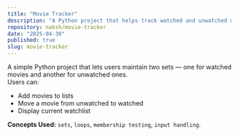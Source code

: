 ```yaml
---
title: "Movie Tracker"
description: "A Python project that helps track watched and unwatched movies using sets."
repository: naksh/movie-tracker
date: "2025-04-30"
published: true
slug: movie-tracker
---
```


A simple Python project that lets users maintain two sets — one for watched movies and another for unwatched ones.  
Users can:
- Add movies to lists  
- Move a movie from unwatched to watched  
- Display current watchlist  

**Concepts Used:** `sets`, `loops`, `membership testing`, `input handling`.
